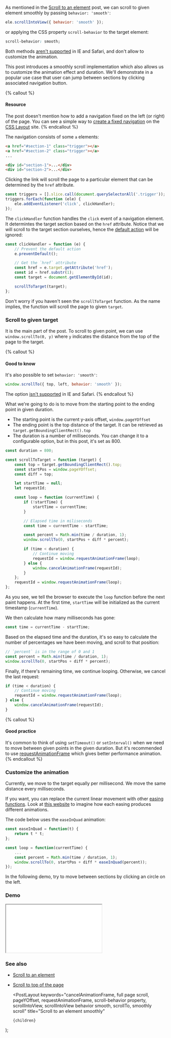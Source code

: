 
As mentioned in the [Scroll to an element](/scroll-to-an-element) post, we can scroll to given element smoothly by passing `behavior: 'smooth'`:

```js
ele.scrollIntoView({ behavior: 'smooth' });
```

or applying the CSS property `scroll-behavior` to the target element:

```css
scroll-behavior: smooth;
```

Both methods [aren't supported](https://developer.mozilla.org/en-US/docs/Web/API/Element/scrollIntoView#Browser_compatibility) in IE and Safari, and don't allow to customize the animation.

This post introduces a smoothly scroll implementation which also allows us to customize the animation effect and duration. We'll demonstrate in a popular use case that user can jump between sections by clicking associated navigation button.

{% callout %}

#### Resource

The post doesn't mention how to add a navigation fixed on the left (or right) of the page. You can see a simple way to [create a fixed navigation](https://csslayout.io/patterns/fixed-at-side) on the [CSS Layout](https://csslayout.io) site.
{% endcallout %}

The navigation consists of some `a` elements:

```html
<a href="#section-1" class="trigger"></a>
<a href="#section-2" class="trigger"></a>
...

<div id="section-1">...</div>
<div id="section-2">...</div>
```

Clicking the link will scroll the page to a particular element that can be determined by the `href` attribute.

```js
const triggers = [].slice.call(document.querySelectorAll('.trigger'));
triggers.forEach(function (ele) {
    ele.addEventListener('click', clickHandler);
});
```

The `clickHandler` function handles the `click` event of a navigation element. It determintes the target section based on the `href` attribute. Notice that we will scroll to the target section ourselves, hence the [default action](/prevent-the-default-action-of-an-event) will be ignored:

```js
const clickHandler = function (e) {
    // Prevent the default action
    e.preventDefault();

    // Get the `href` attribute
    const href = e.target.getAttribute('href');
    const id = href.substr(1);
    const target = document.getElementById(id);

    scrollToTarget(target);
};
```

Don't worry if you haven't seen the `scrollToTarget` function. As the name implies, the function will scroll the page to given `target`.

### Scroll to given target

It is the main part of the post. To scroll to given point, we can use `window.scrollTo(0, y)` where `y` indicates the distance from the top of the page to the target.

{% callout %}

#### Good to know

It's also possible to set `behavior: 'smooth'`:

```js
window.scrollTo({ top, left, behavior: 'smooth' });
```

The option [isn't supported](https://developer.mozilla.org/en-US/docs/Web/API/Window/scrollTo#Browser_Compatibility) in IE and Safari.
{% endcallout %}

What we're going to do is to move from the starting point to the ending point in given duration.

-   The starting point is the current y-axis offset, `window.pageYOffset`
-   The ending point is the top distance of the target. It can be retrieved as `target.getBoundingClientRect().top`
-   The duration is a number of milliseconds. You can change it to a configurable option, but in this post, it's set as 800.

```js
const duration = 800;

const scrollToTarget = function (target) {
    const top = target.getBoundingClientRect().top;
    const startPos = window.pageYOffset;
    const diff = top;

    let startTime = null;
    let requestId;

    const loop = function (currentTime) {
        if (!startTime) {
            startTime = currentTime;
        }

        // Elapsed time in miliseconds
        const time = currentTime - startTime;

        const percent = Math.min(time / duration, 1);
        window.scrollTo(0, startPos + diff * percent);

        if (time < duration) {
            // Continue moving
            requestId = window.requestAnimationFrame(loop);
        } else {
            window.cancelAnimationFrame(requestId);
        }
    };
    requestId = window.requestAnimationFrame(loop);
};
```

As you see, we tell the browser to execute the `loop` function before the next paint happens. At the first time, `startTime` will be initialized as the current timestamp (`currentTime`).

We then calculate how many milliseconds has gone:

```js
const time = currentTime - startTime;
```

Based on the elapsed time and the duration, it's so easy to calculate the number of percentages we have been moving, and scroll to that position:

```js
// `percent` is in the range of 0 and 1
const percent = Math.min(time / duration, 1);
window.scrollTo(0, startPos + diff * percent);
```

Finally, if there's remaining time, we continue looping. Otherwise, we cancel the last request:

```js
if (time < duration) {
    // Continue moving
    requestId = window.requestAnimationFrame(loop);
} else {
    window.cancelAnimationFrame(requestId);
}
```

{% callout %}

#### Good practice

It's common to think of using `setTimeout()` or `setInterval()` when we need to move between given points in the given duration. But it's recommended to use [requestAnimationFrame](https://developer.mozilla.org/en-US/docs/Web/API/window/requestAnimationFrame) which gives better performance animation.
{% endcallout %}

### Customize the animation

Currently, we move to the target equally per millisecond. We move the same distance every milliseconds.

If you want, you can replace the current linear movement with other [easing functions](https://1loc.dev/#easing-functions). Look at [this website](https://easings.net) to imagine how each easing produces different animations.

The code below uses the `easeInQuad` animation:

```js
const easeInQuad = function(t) {
    return t * t;
};

const loop = function(currentTime) {
    ...
    const percent = Math.min(time / duration, 1);
    window.scrollTo(0, startPos + diff * easeInQuad(percent));
});
```

In the following demo, try to move between sections by clicking an circle on the left.

### Demo

<iframe src="/demo/scroll-to-an-element-smoothly/index.html"></iframe>

### See also

-   [Scroll to an element](/scroll-to-an-element)
-   [Scroll to top of the page](/scroll-to-top-of-the-page)

    <PostLayout
        keywords="cancelAnimationFrame, full page scroll, pageYOffset, requestAnimationFrame, scroll-behavior property, scrollIntoView, scrollIntoView behavior smooth, scrollTo, smoothly scroll"
        title="Scroll to an element smoothly"
    >
        {children}
    </PostLayout>
);
